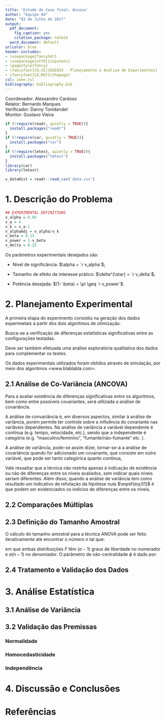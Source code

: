 ```yaml
---
title: 'Estudo de Caso final: Ancova'
author: "Equipe 04"
date: "03 de Julho de 2017"
output:
  pdf_document:
    fig_caption: yes
    citation_package: natbib
  word_document: default
urlcolor: blue
header-includes:
- \usepackage{fancyhdr}
- \usepackage[utf8]{inputenc}
- \pagestyle{fancy}
- \fancyfoot[CO,CE]{EEE933 - Planejamento e Análise de Experimentos}
- \fancyfoot[LE,RO]{\thepage}
csl: ieee.csl
bibliography: bibliography.bib
---  
```

Coordenador: Alessandro Cardoso    
Relator: Bernardo Marques   
Verificador: Danny Tonidandel   
Monitor: Gustavo Vieira

```r
if (!require(readr, quietly = TRUE)){
  install.packages("readr")
}
if (!require(car, quietly = TRUE)){
  install.packages("car")
}
if (!require(lmtest, quietly = TRUE)){
  install.packages("lmtest")
}
library(car)
library(lmtest)

v_dataHist = readr::read_csv('data.csv')
```

# 1. Descrição do Problema



```r
## EXPERIMENTAL DEFINITIONS
v_alpha = 0.05
v_a = 4
v_k = v_a-1
v_alphaAdj = v_alpha/v_k
v_beta = 0.15
v_power = 1-v_beta
v_delta = 0.25
```
Os parâmetros experimentais desejados são:

* Nível de significância: $\alpha = `r v_alpha`$;

* Tamanho de efeito de interesse prático: $\delta^{\star} = `r v_delta`$;

* Potência desejada: $(1- \beta) = \pi \geq `r v_power`$.

# 2. Planejamento Experimental

A primeira etapa do experimento consistiu na geração dos dados experimetais a partir dos dois algoritmos de otimização.

Busca-se a verificação de diferenças estatísticas significativas entre as configurações testadas.

Deve ser também efetuada uma análise exploratória qualitativa dos dados para complementar os testes. 

Os dados experimentais utilizados foram obtidos através de simulação, por meio dos algoritmos <www.blablabla.com>.

## 2.1 Análise de Co-Variância (ANCOVA)

Para a avaliar existência de diferenças significativas entre os algoritmos, bem como entre possíveis covariantes, será utilizada a análise de covariância.

A análise de convariância é, em diversos aspectos, similar à análise de variância, porém permite ter controle sobre a influência do covariante nas variâveis dependentes. Na análise de variância a variável dependente é contínua (e.g. tempo, velocidade, etc.), sendo que a independente é categória (e.g. "masculino/feminino", "fumante/não-fumante" etc. ).

A análise de variância, pode-se assim dizer, tornar-se-á a análise de covariância quando for adicionado um covariante, que consiste em outra variável, que pode ser tanto categórica quanto contínua,
 
Vale ressaltar que a técnica não restrita apenas à indicação de existência ou não de diferenças entre os níveis avaliados, sem indicar quais níveis seriam diferentes. Além disso, quando a análise de variância tem como resultado um indicativo de refutação da hipótese nula $\eqref{eq:01}$ é que podem ser evidenciados os indícios de diferenças entre os níveis.


## 2.2 Comparações Múltiplas


## 2.3 Definição do Tamanho Amostral

O cálculo do tamanho amostral para a técnica ANOVA pode ser feito iterativamente até encontrar o número $n$ tal que:

\begin{equation}
F_{(1-\alpha)}=F_{\beta;\phi} \,,
\label{eq:06}
\end{equation}

em que ambas distribuições $F$ têm $(a-1)$ graus de liberdade no numerador e $a(n-1)$ no denomiador. O parâmetro de não-centralidade $\phi$ é dado por:

## 2.4 Tratamento e Validação dos Dados

# 3. Análise Estatística

## 3.1 Análise de Variância

## 3.2 Validação das Premissas

### Normalidade

### Homocedasticidade


### Independência

# 4. Discussão e Conclusões

# Referências